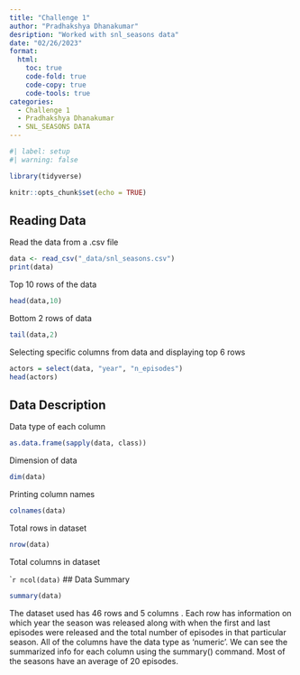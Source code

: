 ```yaml
---
title: "Challenge 1"
author: "Pradhakshya Dhanakumar"
desription: "Worked with snl_seasons data"
date: "02/26/2023"
format:
  html:
    toc: true
    code-fold: true
    code-copy: true
    code-tools: true
categories:
  - Challenge 1
  - Pradhakshya Dhanakumar
  - SNL_SEASONS DATA
---
```


```r
#| label: setup
#| warning: false

library(tidyverse)

knitr::opts_chunk$set(echo = TRUE)
```
## Reading Data
Read the data from a .csv file
```r
data <- read_csv("_data/snl_seasons.csv")
print(data)
```

Top 10 rows of the data
```r
head(data,10)
```
Bottom 2 rows of data
```r
tail(data,2)
```


Selecting specific columns from data and displaying top 6 rows
```r
actors = select(data, "year", "n_episodes")
head(actors)
```

## Data Description
Data type of each column
```r
as.data.frame(sapply(data, class))
```

Dimension of data
```r
dim(data)
````

Printing column names
```r
colnames(data)
```
Total rows in dataset
```r
nrow(data)
```
Total columns in dataset

````r
ncol(data)
```
## Data Summary
```r
summary(data)
```




The dataset used has 46 rows and 5 columns . Each row has information on which year the season was released along with when the first and last episodes were released and the total number of episodes in that particular season. All of the columns have the data type as 'numeric'. We can see the summarized info for each column using the summary() command. Most of the seasons have an average of 20 episodes.
